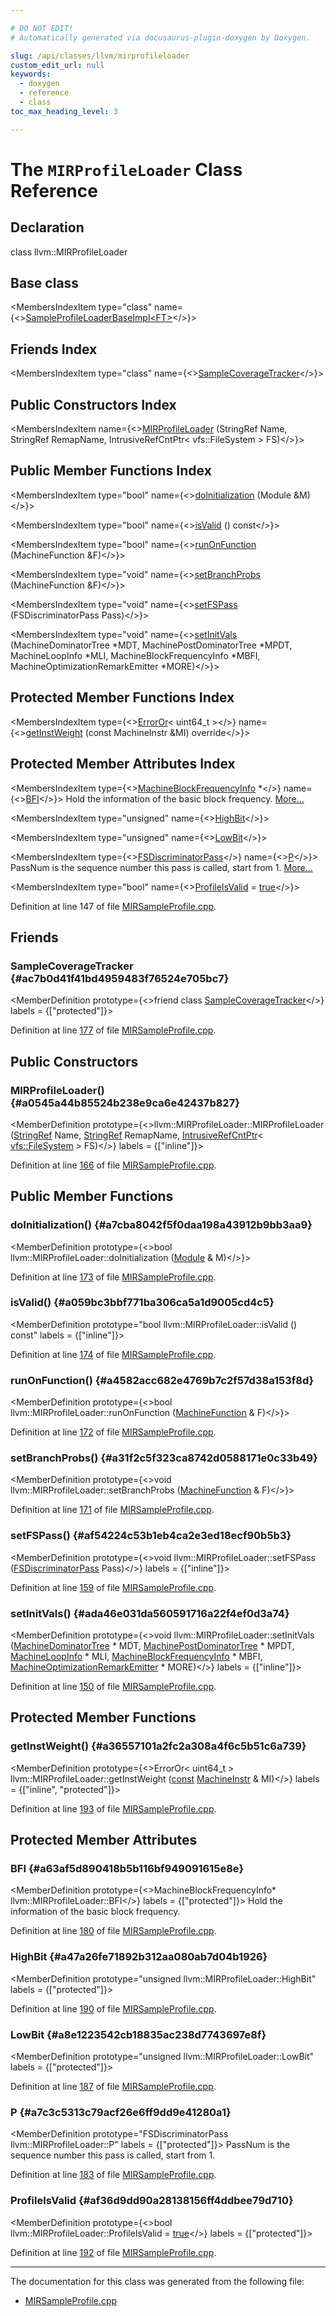 ```yaml
---

# DO NOT EDIT!
# Automatically generated via docusaurus-plugin-doxygen by Doxygen.

slug: /api/classes/llvm/mirprofileloader
custom_edit_url: null
keywords:
  - doxygen
  - reference
  - class
toc_max_heading_level: 3

---
```





# The `MIRProfileLoader` Class Reference

<DoxygenPage pluginConfig={pluginConfig}>



## Declaration

<CodeBlock>class llvm::MIRProfileLoader</CodeBlock>

## Base class

<MembersIndex>

<MembersIndexItem
  type="class"
  name={<><a href="/docs/api/classes/llvm/sampleprofileloaderbaseimpl">SampleProfileLoaderBaseImpl&lt;FT&gt;</a></>}>
</MembersIndexItem>

</MembersIndex>

## Friends Index

<MembersIndex>

<MembersIndexItem
  type="class"
  name={<><a href="#ac7b0d41f41bd4959483f76524e705bc7">SampleCoverageTracker</a></>}>
</MembersIndexItem>

</MembersIndex>

## Public Constructors Index

<MembersIndex>

<MembersIndexItem
  name={<><a href="#a0545a44b85524b238e9ca6e42437b827">MIRProfileLoader</a> (StringRef Name, StringRef RemapName, IntrusiveRefCntPtr&lt; vfs::FileSystem &gt; FS)</>}>
</MembersIndexItem>

</MembersIndex>

## Public Member Functions Index

<MembersIndex>

<MembersIndexItem
  type="bool"
  name={<><a href="#a7cba8042f5f0daa198a43912b9bb3aa9">doInitialization</a> (Module &amp;M)</>}>
</MembersIndexItem>

<MembersIndexItem
  type="bool"
  name={<><a href="#a059bc3bbf771ba306ca5a1d9005cd4c5">isValid</a> () const</>}>
</MembersIndexItem>

<MembersIndexItem
  type="bool"
  name={<><a href="#a4582acc682e4769b7c2f57d38a153f8d">runOnFunction</a> (MachineFunction &amp;F)</>}>
</MembersIndexItem>

<MembersIndexItem
  type="void"
  name={<><a href="#a31f2c5f323ca8742d0588171e0c33b49">setBranchProbs</a> (MachineFunction &amp;F)</>}>
</MembersIndexItem>

<MembersIndexItem
  type="void"
  name={<><a href="#af54224c53b1eb4ca2e3ed18ecf90b5b3">setFSPass</a> (FSDiscriminatorPass Pass)</>}>
</MembersIndexItem>

<MembersIndexItem
  type="void"
  name={<><a href="#ada46e031da560591716a22f4ef0d3a74">setInitVals</a> (MachineDominatorTree &#42;MDT, MachinePostDominatorTree &#42;MPDT, MachineLoopInfo &#42;MLI, MachineBlockFrequencyInfo &#42;MBFI, MachineOptimizationRemarkEmitter &#42;MORE)</>}>
</MembersIndexItem>

</MembersIndex>

## Protected Member Functions Index

<MembersIndex>

<MembersIndexItem
  type={<><a href="/docs/api/classes/llvm/erroror">ErrorOr</a>&lt; uint64&#95;t &gt;</>}
  name={<><a href="#a36557101a2fc2a308a4f6c5b51c6a739">getInstWeight</a> (const MachineInstr &amp;MI) override</>}>
</MembersIndexItem>

</MembersIndex>

## Protected Member Attributes Index

<MembersIndex>

<MembersIndexItem
  type={<><a href="/docs/api/classes/llvm/machineblockfrequencyinfo">MachineBlockFrequencyInfo</a> &#42;</>}
  name={<><a href="#a63af5d890418b5b116bf949091615e8e">BFI</a></>}>
Hold the information of the basic block frequency. <a href="#a63af5d890418b5b116bf949091615e8e">More...</a>
</MembersIndexItem>

<MembersIndexItem
  type="unsigned"
  name={<><a href="#a47a26fe71892b312aa080ab7d04b1926">HighBit</a></>}>
</MembersIndexItem>

<MembersIndexItem
  type="unsigned"
  name={<><a href="#a8e1223542cb18835ac238d7743697e8f">LowBit</a></>}>
</MembersIndexItem>

<MembersIndexItem
  type={<><a href="/docs/api/namespaces/llvm/sampleprof/#a702f69807459cc25db5754a5f179d3fc">FSDiscriminatorPass</a></>}
  name={<><a href="#a7c3c5313c79acf26e6ff9dd9e41280a1">P</a></>}>
PassNum is the sequence number this pass is called, start from 1. <a href="#a7c3c5313c79acf26e6ff9dd9e41280a1">More...</a>
</MembersIndexItem>

<MembersIndexItem
  type="bool"
  name={<><a href="#af36d9dd90a28138156ff4ddbee79d710">ProfileIsValid</a> = <a href="/docs/api/files/lib/lib/analysis/basicaliasanalysis-cpp/#af6d5cafbdfc5313e65d990120021a3ec">true</a></>}>
</MembersIndexItem>

</MembersIndex>


Definition at line 147 of file <a href="/docs/api/files/lib/lib/codegen/mirsampleprofile-cpp">MIRSampleProfile.cpp</a>.

<SectionDefinition>

## Friends

### SampleCoverageTracker {#ac7b0d41f41bd4959483f76524e705bc7}

<MemberDefinition
  prototype={<>friend class <a href="/docs/api/classes/llvm/sampleprofutil/samplecoveragetracker">SampleCoverageTracker</a></>}
  labels = {["protected"]}>

Definition at line <a href="/docs/api/files/lib/lib/codegen/mirsampleprofile-cpp/#l00177">177</a> of file <a href="/docs/api/files/lib/lib/codegen/mirsampleprofile-cpp">MIRSampleProfile.cpp</a>.
</MemberDefinition>

</SectionDefinition>

<SectionDefinition>

## Public Constructors

### MIRProfileLoader() {#a0545a44b85524b238e9ca6e42437b827}

<MemberDefinition
  prototype={<>llvm::MIRProfileLoader::MIRProfileLoader (<a href="/docs/api/classes/llvm/stringref">StringRef</a> Name, <a href="/docs/api/classes/llvm/stringref">StringRef</a> RemapName, <a href="/docs/api/classes/llvm/intrusiverefcntptr">IntrusiveRefCntPtr</a>&lt; <a href="/docs/api/classes/llvm/vfs/filesystem">vfs::FileSystem</a> &gt; FS)</>}
  labels = {["inline"]}>

Definition at line <a href="/docs/api/files/lib/lib/codegen/mirsampleprofile-cpp/#l00166">166</a> of file <a href="/docs/api/files/lib/lib/codegen/mirsampleprofile-cpp">MIRSampleProfile.cpp</a>.
</MemberDefinition>

</SectionDefinition>

<SectionDefinition>

## Public Member Functions

### doInitialization() {#a7cba8042f5f0daa198a43912b9bb3aa9}

<MemberDefinition
  prototype={<>bool llvm::MIRProfileLoader::doInitialization (<a href="/docs/api/classes/llvm/module">Module</a> &amp; M)</>}>

Definition at line <a href="/docs/api/files/lib/lib/codegen/mirsampleprofile-cpp/#l00173">173</a> of file <a href="/docs/api/files/lib/lib/codegen/mirsampleprofile-cpp">MIRSampleProfile.cpp</a>.
</MemberDefinition>

### isValid() {#a059bc3bbf771ba306ca5a1d9005cd4c5}

<MemberDefinition
  prototype="bool llvm::MIRProfileLoader::isValid () const"
  labels = {["inline"]}>

Definition at line <a href="/docs/api/files/lib/lib/codegen/mirsampleprofile-cpp/#l00174">174</a> of file <a href="/docs/api/files/lib/lib/codegen/mirsampleprofile-cpp">MIRSampleProfile.cpp</a>.
</MemberDefinition>

### runOnFunction() {#a4582acc682e4769b7c2f57d38a153f8d}

<MemberDefinition
  prototype={<>bool llvm::MIRProfileLoader::runOnFunction (<a href="/docs/api/classes/llvm/machinefunction">MachineFunction</a> &amp; F)</>}>

Definition at line <a href="/docs/api/files/lib/lib/codegen/mirsampleprofile-cpp/#l00172">172</a> of file <a href="/docs/api/files/lib/lib/codegen/mirsampleprofile-cpp">MIRSampleProfile.cpp</a>.
</MemberDefinition>

### setBranchProbs() {#a31f2c5f323ca8742d0588171e0c33b49}

<MemberDefinition
  prototype={<>void llvm::MIRProfileLoader::setBranchProbs (<a href="/docs/api/classes/llvm/machinefunction">MachineFunction</a> &amp; F)</>}>

Definition at line <a href="/docs/api/files/lib/lib/codegen/mirsampleprofile-cpp/#l00171">171</a> of file <a href="/docs/api/files/lib/lib/codegen/mirsampleprofile-cpp">MIRSampleProfile.cpp</a>.
</MemberDefinition>

### setFSPass() {#af54224c53b1eb4ca2e3ed18ecf90b5b3}

<MemberDefinition
  prototype={<>void llvm::MIRProfileLoader::setFSPass (<a href="/docs/api/namespaces/llvm/sampleprof/#a702f69807459cc25db5754a5f179d3fc">FSDiscriminatorPass</a> Pass)</>}
  labels = {["inline"]}>

Definition at line <a href="/docs/api/files/lib/lib/codegen/mirsampleprofile-cpp/#l00159">159</a> of file <a href="/docs/api/files/lib/lib/codegen/mirsampleprofile-cpp">MIRSampleProfile.cpp</a>.
</MemberDefinition>

### setInitVals() {#ada46e031da560591716a22f4ef0d3a74}

<MemberDefinition
  prototype={<>void llvm::MIRProfileLoader::setInitVals (<a href="/docs/api/classes/llvm/machinedominatortree">MachineDominatorTree</a> &#42; MDT, <a href="/docs/api/classes/llvm/machinepostdominatortree">MachinePostDominatorTree</a> &#42; MPDT, <a href="/docs/api/classes/llvm/machineloopinfo">MachineLoopInfo</a> &#42; MLI, <a href="/docs/api/classes/llvm/machineblockfrequencyinfo">MachineBlockFrequencyInfo</a> &#42; MBFI, <a href="/docs/api/classes/llvm/machineoptimizationremarkemitter">MachineOptimizationRemarkEmitter</a> &#42; MORE)</>}
  labels = {["inline"]}>

Definition at line <a href="/docs/api/files/lib/lib/codegen/mirsampleprofile-cpp/#l00150">150</a> of file <a href="/docs/api/files/lib/lib/codegen/mirsampleprofile-cpp">MIRSampleProfile.cpp</a>.
</MemberDefinition>

</SectionDefinition>

<SectionDefinition>

## Protected Member Functions

### getInstWeight() {#a36557101a2fc2a308a4f6c5b51c6a739}

<MemberDefinition
  prototype={<>ErrorOr&lt; uint64&#95;t &gt; llvm::MIRProfileLoader::getInstWeight (<a href="/docs/api/files/lib/lib/target/lib/target/aarch64/aarch64promoteconstant-cpp/#a90f8350fecae261c25be85d38b451bff">const</a> <a href="/docs/api/classes/llvm/machineinstr">MachineInstr</a> &amp; MI)</>}
  labels = {["inline", "protected"]}>

Definition at line <a href="/docs/api/files/lib/lib/codegen/mirsampleprofile-cpp/#l00193">193</a> of file <a href="/docs/api/files/lib/lib/codegen/mirsampleprofile-cpp">MIRSampleProfile.cpp</a>.
</MemberDefinition>

</SectionDefinition>

<SectionDefinition>

## Protected Member Attributes

### BFI {#a63af5d890418b5b116bf949091615e8e}

<MemberDefinition
  prototype={<>MachineBlockFrequencyInfo&#42; llvm::MIRProfileLoader::BFI</>}
  labels = {["protected"]}>
Hold the information of the basic block frequency.

Definition at line <a href="/docs/api/files/lib/lib/codegen/mirsampleprofile-cpp/#l00180">180</a> of file <a href="/docs/api/files/lib/lib/codegen/mirsampleprofile-cpp">MIRSampleProfile.cpp</a>.
</MemberDefinition>

### HighBit {#a47a26fe71892b312aa080ab7d04b1926}

<MemberDefinition
  prototype="unsigned llvm::MIRProfileLoader::HighBit"
  labels = {["protected"]}>

Definition at line <a href="/docs/api/files/lib/lib/codegen/mirsampleprofile-cpp/#l00190">190</a> of file <a href="/docs/api/files/lib/lib/codegen/mirsampleprofile-cpp">MIRSampleProfile.cpp</a>.
</MemberDefinition>

### LowBit {#a8e1223542cb18835ac238d7743697e8f}

<MemberDefinition
  prototype="unsigned llvm::MIRProfileLoader::LowBit"
  labels = {["protected"]}>

Definition at line <a href="/docs/api/files/lib/lib/codegen/mirsampleprofile-cpp/#l00187">187</a> of file <a href="/docs/api/files/lib/lib/codegen/mirsampleprofile-cpp">MIRSampleProfile.cpp</a>.
</MemberDefinition>

### P {#a7c3c5313c79acf26e6ff9dd9e41280a1}

<MemberDefinition
  prototype="FSDiscriminatorPass llvm::MIRProfileLoader::P"
  labels = {["protected"]}>
PassNum is the sequence number this pass is called, start from 1.

Definition at line <a href="/docs/api/files/lib/lib/codegen/mirsampleprofile-cpp/#l00183">183</a> of file <a href="/docs/api/files/lib/lib/codegen/mirsampleprofile-cpp">MIRSampleProfile.cpp</a>.
</MemberDefinition>

### ProfileIsValid {#af36d9dd90a28138156ff4ddbee79d710}

<MemberDefinition
  prototype={<>bool llvm::MIRProfileLoader::ProfileIsValid = <a href="/docs/api/files/lib/lib/analysis/basicaliasanalysis-cpp/#af6d5cafbdfc5313e65d990120021a3ec">true</a></>}
  labels = {["protected"]}>

Definition at line <a href="/docs/api/files/lib/lib/codegen/mirsampleprofile-cpp/#l00192">192</a> of file <a href="/docs/api/files/lib/lib/codegen/mirsampleprofile-cpp">MIRSampleProfile.cpp</a>.
</MemberDefinition>

</SectionDefinition>

<hr/>

The documentation for this class was generated from the following file:

<ul>
<li><a href="/docs/api/files/lib/lib/codegen/mirsampleprofile-cpp">MIRSampleProfile.cpp</a></li>
</ul>

</DoxygenPage>
